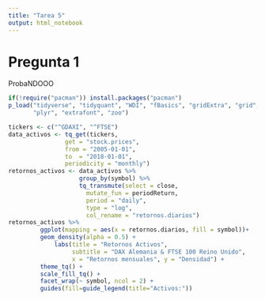 ```yaml
---
title: "Tarea 5"
output: html_notebook
---
```

# Pregunta 1
ProbaNDOOO
```r
if(!require("pacman")) install.packages("pacman")
p_load("tidyverse", "tidyquant", "WDI", "fBasics", "gridExtra", "grid", "scales", 
       "plyr", "extrafont", "zoo")
```

```r
tickers <- c("^GDAXI", "^FTSE")
data_activos <- tq_get(tickers,
                get = "stock.prices",
                from = "2005-01-01",
                to  = "2018-01-01",
                periodicity = "monthly")
retornos_activos <- data_activos %>%
                    group_by(symbol) %>%
                    tq_transmute(select = close,
                      mutate_fun = periodReturn,
                      period = "daily",
                      type = "log",
                      col_rename = "retornos.diarios")
retornos_activos %>%
         ggplot(mapping = aes(x = retornos.diarios, fill = symbol))+
         geom_density(alpha = 0.5) +
             labs(title = "Retornos Activos",
                  subtitle = "DAX Alemania & FTSE 100 Reino Unido",
                  x = "Retornos mensuales", y = "Densidad") +
         theme_tq() +
         scale_fill_tq() +
         facet_wrap(~ symbol, ncol = 2) +
         guides(fill=guide_legend(title="Activos:"))
```

